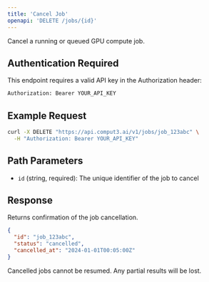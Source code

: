 ```yaml
---
title: 'Cancel Job'
openapi: 'DELETE /jobs/{id}'
---
```


Cancel a running or queued GPU compute job.

## Authentication Required

This endpoint requires a valid API key in the Authorization header:

```bash
Authorization: Bearer YOUR_API_KEY
```

## Example Request

```bash curl
curl -X DELETE "https://api.comput3.ai/v1/jobs/job_123abc" \
  -H "Authorization: Bearer YOUR_API_KEY"
```

## Path Parameters

- `id` (string, required): The unique identifier of the job to cancel

## Response

Returns confirmation of the job cancellation.

```json
{
  "id": "job_123abc",
  "status": "cancelled",
  "cancelled_at": "2024-01-01T00:05:00Z"
}
```

<Warning>
  Cancelled jobs cannot be resumed. Any partial results will be lost.
</Warning>
